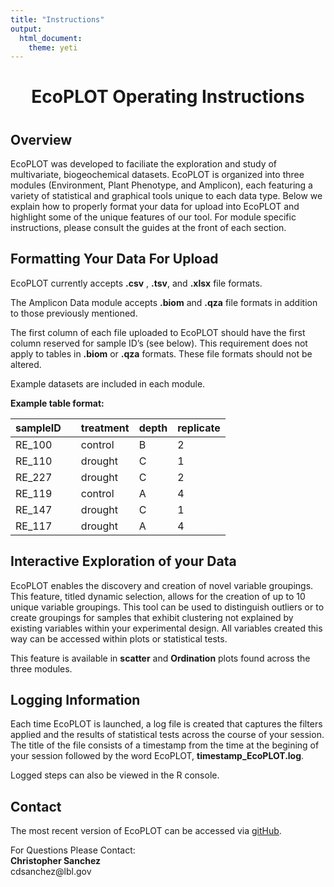 ```yaml
---
title: "Instructions"
output: 
  html_document: 
    theme: yeti
---
```


<div style = "text-align:center"><h1> <b>EcoPLOT Operating Instructions</b><h1></div>

<H2><b>Overview</H2></b>
EcoPLOT was developed to faciliate the exploration and study of multivariate, biogeochemical datasets. EcoPLOT is organized into three modules (Environment, Plant Phenotype, and Amplicon), each featuring a variety of statistical and graphical tools unique to each data type. Below we explain how to properly format your data for upload into EcoPLOT and highlight some of the unique features of our tool. For module specific instructions, please consult the guides at the front of each section.  
  
<H2><b> Formatting Your Data For Upload  </H2></b>
EcoPLOT currently accepts **.csv** , **.tsv**, and **.xlsx** file formats.  
  
The Amplicon Data module accepts **.biom** and **.qza** file formats in addition to those previously mentioned.  

The first column of each file uploaded to EcoPLOT should have the first column reserved for sample ID's (see below). This requirement does not apply to tables in **.biom** or **.qza** formats. These file formats should not be altered.  
  
Example datasets are included in each module.  
  
  <b>Example table format:</b>    
  
|sampleID  |      |treatment    |depth    |replicate    |
|--------  |---   |---------    |-----    |---------    |
| RE_100   |      | control     | B       | 2           |
| RE_110   |      | drought     | C       | 1           | 
| RE_227   |      | drought     | C       | 2           |
| RE_119   |      | control     | A       | 4           |
| RE_147   |      | drought     | C       | 1           |
| RE_117   |      | drought     | A       | 4           |
  
  
  
<H2><b>Interactive Exploration of your Data</H2></b>
  
EcoPLOT enables the discovery and creation of novel variable groupings. This feature, titled dynamic selection, allows for the creation of up to 10 unique variable groupings. This tool can be used to distinguish outliers or to create groupings for samples that exhibit clustering not explained by existing variables within your experimental design. All variables created this way can be accessed within plots or statistical tests.  
  
This feature is available in **scatter** and **Ordination** plots found across the three modules. 


  
  
<H2><b> Logging Information </H2></b>
  
  Each time EcoPLOT is launched, a log file is created that captures the filters applied and the results of statistical tests across the course of your session. The title of the file consists of a timestamp from the time at the begining of your session followed by the word EcoPLOT, **timestamp_EcoPLOT.log**.  
  
Logged steps can also be viewed in the R console.  
  
<H2><b> Contact</H2></b>
The most recent version of EcoPLOT can be accessed via [gitHub](https://github.com/cdsanchez18/EcoPLOT).   

For Questions Please Contact:  
    **Christopher Sanchez**  
    cdsanchez@lbl.gov  
